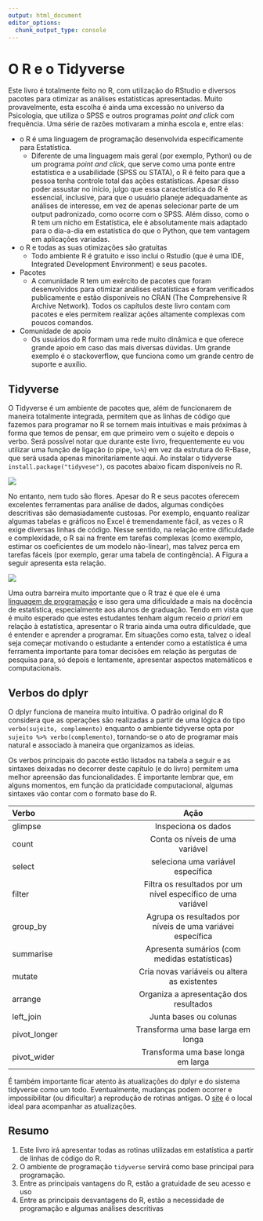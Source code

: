 ```yaml
---
output: html_document
editor_options: 
  chunk_output_type: console
---
```


# O R e o Tidyverse

Este livro é totalmente feito no R, com utilização do RStudio e diversos pacotes para otimizar as análises estatísticas apresentadas. Muito provavelmente, esta escolha é ainda uma excessão no universo da Psicologia, que utiliza o SPSS e outros programas *point and click* com frequência. Uma série de razões motivaram a minha escola e, entre elas:

* o R é uma linguagem de programação desenvolvida especificamente para Estatística.  
    + Diferente de uma linguagem mais geral (por exemplo, Python) ou de um programa *point and click*, que serve como uma ponte entre estatística e a usabilidade (SPSS ou STATA), o R é feito para que a pessoa tenha controle total das ações estatísticas. Apesar disso poder assustar no início, julgo que essa característica do R é essencial, inclusive, para que o usuário planeje adequadamente as análises de interesse, em vez de apenas selecionar parte de um output padronizado, como ocorre com o SPSS. Além disso, como o R tem um nicho em Estatística, ele é absolutamente mais adaptado para o dia-a-dia em estatística do que o Python, que tem vantagem em aplicações variadas.

* o R e todas as suas otimizações são gratuitas  
    + Todo ambiente R é gratuito e isso inclui o Rstudio (que é uma IDE, Integrated Development Environment) e seus pacotes.   

* Pacotes  
    + A comunidade R tem um exército de pacotes que foram desenvolvidos para otimizar análises estatísticas e foram verificados publicamente e estão disponíveis no CRAN (The Comprehensive R Archive Network). Todos os capítulos deste livro contam com pacotes e eles permitem realizar ações altamente complexas com poucos comandos.

* Comunidade de apoio  
    + Os usuários do R formam uma rede muito dinâmica e que oferece grande apoio em caso das mais diversas dúvidas. Um grande exemplo é o stackoverflow, que funciona como um grande centro de suporte e auxílio.


## Tidyverse  

  O Tidyverse é um ambiente de pacotes que, além de funcionarem de maneira totalmente integrada, permitem que as linhas de código que fazemos para programar no R se tornem mais intuitivas e mais próximas à forma que temos de pensar, em que primeiro vem o sujeito e depois o verbo. Será possível notar que durante este livro, frequentemente eu vou utilizar uma função de ligação (o pipe, `%>%`) em vez da estrutura do R-Base, que será usada apenas minoritariamente aqui. Ao instalar o tidyverse `install.package("tidyvese")`, os pacotes abaixo ficam disponíveis no R.


![](./img/tidyverse_website.PNG)


No entanto, nem tudo são flores. Apesar do R e seus pacotes oferecem excelentes ferramentas para análise de dados, algumas condições descritivas são demasiadamente custosas. Por exemplo, enquanto realizar algumas tabelas e gráficos no Excel é tremendamente fácil, as vezes o R exige diversas linhas de código. Nesse sentido, na relação entre dificuldade e complexidade, o R sai na frente em tarefas complexas (como exemplo, estimar os coeficientes de um modelo não-linear), mas talvez perca em tarefas fáceis (por exemplo, gerar uma tabela de contingência). A Figura a seguir apresenta esta relação.

![](./img/excel_r.PNG)

Uma outra barreira muito importante que o R traz é que ele é uma <u>linguagem de programação</u> e isso gera uma dificuldade a mais na docência de estatística, especialmente aos alunos de graduação. Tendo em vista que é muito esperado que estes estudantes tenham algum receio *a priori* em relação à estatística, apresentar o R traria ainda uma outra dificuldade, que é entender e aprender a programar. Em situações como esta, talvez o ideal seja começar motivando o estudante a entender como a estatística é uma ferramenta importante para tomar decisões em relação às pergutas de pesquisa para, só depois e  lentamente, apresentar aspectos matemáticos e computacionais.

## Verbos do dplyr

O dplyr funciona de maneira muito intuitiva. O padrão original do R considera que as operações são realizadas a partir de uma lógica do tipo `verbo(sujeito, complemento)` enquanto o ambiente tidyverse opta por `sujeito %>% verbo(complemento)`, tornando-se o ato de programar mais natural e associado à maneira que organizamos as ideias. 

Os verbos principais do pacote estão listados na tabela a seguir e as sintaxes deixadas no decorrer deste capítulo (e do livro) permitem uma melhor apreensão das funcionalidades. É importante lembrar que, em alguns momentos, em função da praticidade computacional, algumas sintaxes vão contar com o formato base do R.



| Verbo         | Ação          |
| :------------ | :-----------: |
| glimpse       | Inspeciona os dados |
| count         | Conta os níveis de uma variável |
| select        | seleciona uma variável específica |
| filter        | Filtra os resultados por um nível específico de uma variável |
| group_by      | Agrupa os resultados por níveis de uma variávei específica |
| summarise     | Apresenta sumários (com medidas estatísticas)  |
| mutate        | Cria novas variáveis ou altera as existentes  |
| arrange       | Organiza a apresentação dos resultados  |
| left_join     | Junta bases ou colunas  |
| pivot_longer        | Transforma uma base larga em longa  |
| pivot_wider        | Transforma uma base longa em larga  |



É também importante ficar atento às atualizações do dplyr e do sistema tidyverse como um todo. Eventualmente, mudanças podem ocorrer e impossibilitar (ou dificultar) a reprodução de rotinas antigas. O [site](https://www.tidyverse.org/) é o local ideal para acompanhar as atualizações. 

## Resumo  
1. Este livro irá apresentar todas as rotinas utilizadas em estatística a partir de linhas de código do R.  
2. O ambiente de programação `tidyverse` servirá como base principal para programação.
3. Entre as principais vantagens do R, estão a gratuidade de seu acesso e uso
4. Entre as principais desvantagens do R, estão a necessidade de programação e algumas análises descritivas 

